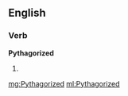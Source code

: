==English==

===Verb===
'''Pythagorized'''

# {{past of|Pythagorize}}

[[mg:Pythagorized]]
[[ml:Pythagorized]]